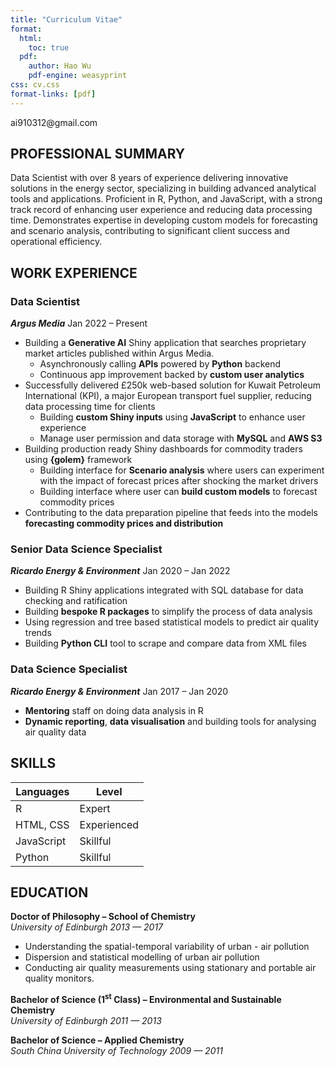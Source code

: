 ```yaml
---
title: "Curriculum Vitae"
format:
  html:
    toc: true
  pdf:
    author: Hao Wu
    pdf-engine: weasyprint
css: cv.css
format-links: [pdf]
---
```


<!-- https://www.cynthiahqy.com/posts/cv-html-pdf/ -->

::: {.print-only .contact-block}
ai910312\@gmail.com
:::

## PROFESSIONAL SUMMARY

Data Scientist with over 8 years of experience delivering innovative solutions in the energy sector, specializing in building advanced analytical tools and applications. Proficient in R, Python, and JavaScript, with a strong track record of enhancing user experience and reducing data processing time. Demonstrates expertise in developing custom models for forecasting and scenario analysis, contributing to significant client success and operational efficiency.

## WORK EXPERIENCE {style="page-break-before: always"}

### Data Scientist

***Argus Media*** [Jan 2022 -- Present]{.cvdate}

-   Building a **Generative AI** Shiny application that searches proprietary market articles published within Argus Media.
    -   Asynchronously calling **APIs** powered by **Python** backend
    -   Continuous app improvement backed by **custom user analytics**
-   Successfully delivered £250k web-based solution for Kuwait Petroleum International (KPI), a major European transport fuel supplier, reducing data processing time for clients
    -   Building **custom Shiny inputs** using **JavaScript** to enhance user experience
    -   Manage user permission and data storage with **MySQL** and **AWS S3**
-   Building production ready Shiny dashboards for commodity traders using **{golem}** framework
    -   Building interface for **Scenario analysis** where users can experiment with the impact of forecast prices after shocking the market drivers
    -   Building interface where user can **build custom models** to forecast commodity prices
-   Contributing to the data preparation pipeline that feeds into the models **forecasting commodity prices and distribution**

### Senior Data Science Specialist

***Ricardo Energy & Environment*** [Jan 2020 -- Jan 2022]{.cvdate}

-   Building R Shiny applications integrated with SQL database for data checking and ratification
-   Building **bespoke R packages** to simplify the process of data analysis
-   Using regression and tree based statistical models to predict air quality trends
-   Building **Python CLI** tool to scrape and compare data from XML files

### Data Science Specialist

***Ricardo Energy & Environment*** [Jan 2017 -- Jan 2020]{.cvdate}

-   **Mentoring** staff on doing data analysis in R
-   **Dynamic reporting**, **data visualisation** and building tools for analysing air quality data

## SKILLS

| Languages  | Level       |
|------------|-------------|
| R          | Expert      |
| HTML, CSS  | Experienced |
| JavaScript | Skillful    |
| Python     | Skillful    |

## EDUCATION

**Doctor of Philosophy -- School of Chemistry** <br> *University of Edinburgh* [*2013 --- 2017*]{.cvdate}

-   Understanding the spatial-temporal variability of urban - air pollution
-   Dispersion and statistical modelling of urban air pollution
-   Conducting air quality measurements using stationary and portable air quality monitors.

**Bachelor of Science (1^st^ Class) -- Environmental and Sustainable Chemistry** <br> *University of Edinburgh* [*2011 --- 2013*]{.cvdate}

**Bachelor of Science -- Applied Chemistry** <br> *South China University of Technology* [*2009 --- 2011*]{.cvdate}
